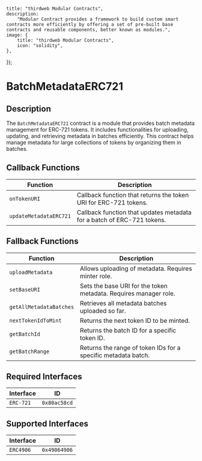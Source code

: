 
    title: "thirdweb Modular Contracts",
    description: 
        "Modular Contract provides a framework to build custom smart contracts more efficiently by offering a set of pre-built base contracts and reusable components, better known as modules.",
    image: {
        title: "thirdweb Modular Contracts",
        icon: "solidity",
    },
});

# BatchMetadataERC721

## Description

The `BatchMetadataERC721` contract is a module that provides batch metadata management for ERC-721 tokens. It includes functionalities for uploading, updating, and retrieving metadata in batches efficiently. This contract helps manage metadata for large collections of tokens by organizing them in batches.

<GithubButtonLink href="https://github.com/thirdweb-dev/modular-contracts/blob/dev/src/module/token/metadata/BatchMetadataERC721.sol" />

## Callback Functions

| Function                   | Description                                                                                |
|----------------------------|--------------------------------------------------------------------------------------------|
| `onTokenURI`               | Callback function that returns the token URI for ERC-721 tokens.                           |
| `updateMetadataERC721`     | Callback function that updates metadata for a batch of ERC-721 tokens.                     |

## Fallback Functions

| Function                     | Description                                                                               |
|------------------------------|-------------------------------------------------------------------------------------------|
| `uploadMetadata`             | Allows uploading of metadata. Requires minter role.                                       |
| `setBaseURI`                 | Sets the base URI for the token metadata. Requires manager role.                          |
| `getAllMetadataBatches`      | Retrieves all metadata batches uploaded so far.                                           |
| `nextTokenIdToMint`          | Returns the next token ID to be minted.                                                   |
| `getBatchId`                 | Returns the batch ID for a specific token ID.                                              |
| `getBatchRange`              | Returns the range of token IDs for a specific metadata batch.                             |

## Required Interfaces

| Interface  | ID          |
|------------|-------------|
| `ERC-721`  | `0x80ac58cd`|

## Supported Interfaces

| Interface  | ID          |
|------------|-------------|
| `ERC4906`  | `0x49064906`|

